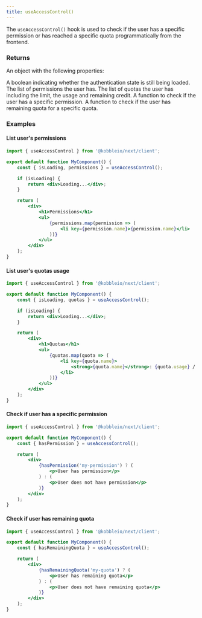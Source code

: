 ```yaml
---
title: useAccessControl()
---
```


The `useAccessControl()` hook is used to check if the user has a specific permission or has reached a specific quota programmatically from the frontend.

### Returns

An object with the following properties:

<ResponseField name="isLoading" type="boolean">
    A boolean indicating whether the authentication state is still being loaded.
</ResponseField>
<ResponseField name="permissions" type="Permission[]">
    The list of permissions the user has.
</ResponseField>
<ResponseField name="quotas" type="Quota[]">
    The list of quotas the user has including the limit, the usage and remaining credit.
</ResponseField>
<ResponseField name="hasPermission" type="function(permissionName: string | string[]) => boolean">
    A function to check if the user has a specific permission.
</ResponseField>
<ResponseField name="hasRemainingQuota" type="function(quotaName: string | string[]) => boolean">
    A function to check if the user has remaining quota for a specific quota.
</ResponseField>


### Examples

#### List user's permissions

```jsx
import { useAccessControl } from '@kobbleio/next/client';

export default function MyComponent() {
    const { isLoading, permissions } = useAccessControl();

    if (isLoading) {
        return <div>Loading...</div>;
    }

    return (
        <div>
            <h1>Permissions</h1>
            <ul>
                {permissions.map(permission => (
                    <li key={permission.name}>{permission.name}</li>
                ))}
            </ul>
        </div>
    );
}
```

#### List user's quotas usage

```jsx
import { useAccessControl } from '@kobbleio/next/client';

export default function MyComponent() {
    const { isLoading, quotas } = useAccessControl();

    if (isLoading) {
        return <div>Loading...</div>;
    }

    return (
        <div>
            <h1>Quotas</h1>
            <ul>
                {quotas.map(quota => (
                    <li key={quota.name}>
                        <strong>{quota.name}</strong>: {quota.usage} / {quota.limit}
                    </li>
                ))}
            </ul>
        </div>
    );
}
```

#### Check if user has a specific permission

```jsx
import { useAccessControl } from '@kobbleio/next/client';

export default function MyComponent() {
    const { hasPermission } = useAccessControl();

    return (
        <div>
            {hasPermission('my-permission') ? (
                <p>User has permission</p>
            ) : (
                <p>User does not have permission</p>
            )}
        </div>
    );
}
```

#### Check if user has remaining quota

```jsx
import { useAccessControl } from '@kobbleio/next/client';

export default function MyComponent() {
    const { hasRemainingQuota } = useAccessControl();

    return (
        <div>
            {hasRemainingQuota('my-quota') ? (
                <p>User has remaining quota</p>
            ) : (
                <p>User does not have remaining quota</p>
            )}
        </div>
    );
}
```